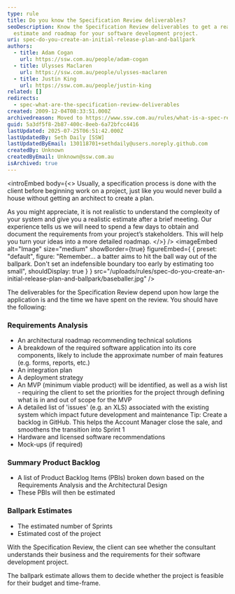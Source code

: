 ```yaml
---
type: rule
title: Do you know the Specification Review deliverables?
seoDescription: Know the Specification Review deliverables to get a realistic
  estimate and roadmap for your software development project.
uri: spec-do-you-create-an-initial-release-plan-and-ballpark
authors:
  - title: Adam Cogan
    url: https://ssw.com.au/people/adam-cogan
  - title: Ulysses Maclaren
    url: https://ssw.com.au/people/ulysses-maclaren
  - title: Justin King
    url: https://ssw.com.au/people/justin-king
related: []
redirects:
  - spec-what-are-the-specification-review-deliverables
created: 2009-12-04T08:33:51.000Z
archivedreason: Moved to https://www.ssw.com.au/rules/what-is-a-spec-review/
guid: 5a3df5f8-2b87-400c-8eeb-6a72bfcc4416
lastUpdated: 2025-07-25T06:51:42.000Z
lastUpdatedBy: Seth Daily [SSW]
lastUpdatedByEmail: 130118701+sethdaily@users.noreply.github.com
createdBy: Unknown
createdByEmail: Unknown@ssw.com.au
isArchived: true
---
```

<introEmbed
  body={<>
Usually, a specification process is done with the client before beginning work on a project, just like you would never build a house without getting an architect to create a plan.

As you might appreciate, it is not realistic to understand the complexity of your system and give you a realistic estimate after a brief meeting. Our experience tells us we will need to spend a few days to obtain and document the requirements from your project’s stakeholders. This will help you turn your ideas into a more detailed roadmap.
  </>}
/>
<imageEmbed
  alt="Image"
  size="medium"
  showBorder={true}
  figureEmbed={ {
    preset: "default",
    figure: "Remember... a batter aims to hit the ball way out of the ballpark. Don't set an indefensible boundary too early by estimating too small",
    shouldDisplay: true
  } }
  src="/uploads/rules/spec-do-you-create-an-initial-release-plan-and-ballpark/baseballer.jpg"
/>

The deliverables for the Specification Review depend upon how large the application is and the time we have spent on the review. You should have the following:

### Requirements Analysis

* An architectural roadmap recommending technical solutions
* A breakdown of the required software application into its core components, likely to include the approximate number of main features (e.g. forms, reports, etc.)
* An integration plan
* A deployment strategy
* An MVP (minimum viable product) will be identified, as well as a wish list - requiring the client to set the priorities for the project through defining what is in and out of scope for the MVP
* A detailed list of 'issues' (e.g. an XLS) associated with the existing system which impact future development and maintenance
  Tip: Create a backlog in GitHub. This helps the Account Manager close the sale, and smoothens the transition into Sprint 1
* Hardware and licensed software recommendations
* Mock-ups (if required)

### Summary Product Backlog

* A list of Product Backlog Items (PBIs) broken down based on the Requirements Analysis and the Architectural Design
* These PBIs will then be estimated

### Ballpark Estimates

* The estimated number of Sprints
* Estimated cost of the project

With the Specification Review, the client can see whether the consultant understands their business and the requirements for their software development project.

The ballpark estimate allows them to decide whether the project is feasible for their budget and time-frame.
